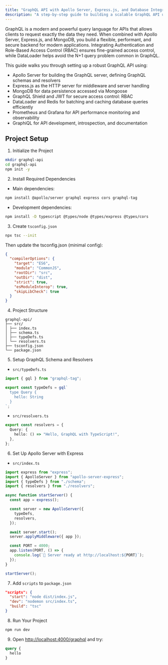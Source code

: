 ```yaml
---
title: "GraphQL API with Apollo Server, Express.js, and Database Integration"
description: "A step-by-step guide to building a scalable GraphQL API using Apollo Server, Express.js, MongoDB, Authentication, RBAC, and DataLoader."
---
```


GraphQL is a modern and powerful query language for APIs that allows clients to request exactly the data they need. When combined with Apollo Server, Express.js, and MongoDB, you build a flexible, performant, and secure backend for modern applications. Integrating Authentication and Role-Based Access Control (RBAC) ensures fine-grained access control, while DataLoader helps avoid the N+1 query problem common in GraphQL.

This guide walks you through setting up a robust GraphQL API using:

- Apollo Server for building the GraphQL server, defining GraphQL schemas and resolvers
- Express.js as the HTTP server for middleware and server handling
- MongoDB for data persistence accessed via Mongoose
- GraphQL Shield and JWT for secure access control: RBAC
- DataLoader and Redis for batching and caching database queries efficiently
- Prometheus and Grafana for API performance monitoring and observability
- GraphiQL for API development, introspection, and documentation

## Project Setup

1. Initialize the Project

```bash
mkdir graphql-api
cd graphql-api
npm init -y
```

2. Install Required Dependencies

- Main dependencies:

```bash
npm install @apollo/server graphql express cors graphql-tag
```

- Development dependencies:

```bash
npm install -D typescript @types/node @types/express @types/cors
```

3. Create `tsconfig.json`

```bash
npx tsc --init
```

Then update the tsconfig.json (minimal config):

```json
{
  "compilerOptions": {
    "target": "ES6",
    "module": "CommonJS",
    "rootDir": "src",
    "outDir": "dist",
    "strict": true,
    "esModuleInterop": true,
    "skipLibCheck": true
  }
}
```

4. Project Structure

```
graphql-api/
├── src/
│ ├── index.ts
│ ├── schema.ts
│ ├── typeDefs.ts
│ └── resolvers.ts
├── tsconfig.json
└── package.json
```

5. Setup GraphQL Schema and Resolvers

- `src/typeDefs.ts`

```ts
import { gql } from "graphql-tag";

export const typeDefs = gql`
  type Query {
    hello: String
  }
`;
```

- `src/resolvers.ts`

```ts
export const resolvers = {
  Query: {
    hello: () => "Hello, GraphQL with TypeScript!",
  },
};
```

6. Set Up Apollo Server with Express

- `src/index.ts`

```ts
import express from "express";
import { ApolloServer } from "apollo-server-express";
import { typeDefs } from "./schema";
import { resolvers } from "./resolvers";

async function startServer() {
  const app = express();

  const server = new ApolloServer({
    typeDefs,
    resolvers,
  });

  await server.start();
  server.applyMiddleware({ app });

  const PORT = 4000;
  app.listen(PORT, () => {
    console.log(`🚀 Server ready at http://localhost:${PORT}`);
  });
}

startServer();
```

7. Add `scripts` to `package.json`

```json
"scripts": {
  "start": "node dist/index.js",
  "dev": "nodemon src/index.ts",
  "build": "tsc"
}
```

8. Run Your Project

```bash
npm run dev
```

9. Open [http://localhost:4000/graphql](http://localhost:4000/graphql) and try:

```graphql
query {
  hello
}
```
